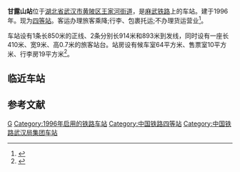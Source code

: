 {{Infobox China railway station 
|车站名称 = 甘露山站
|图片 = 
|图片介紹 = 
|其他名称= 
|车站名称拼音=Ganlushan Zhan
|英文名称=Ganlushan Railway Station
|车站代码= 25953<ref>{{cite book|title=中华人民共和国铁路车站代码（GB/T 10302-2010）|publisher=中国标准出版社|year=2010|isbn=155066140495|ignore-isbn-error=true|pages=11}}</ref>
|电报码= 
|拼音码= 
|车站类型= 货运站
|始建时间=
|开通运营=  1996年
|车站位置 = [[湖北省|湖北省]][[武汉市|武汉市]][[黄陂区|黄陂区]][[甘露山|甘露山]]
|坐标 = {{Coord|30.91527778|N|114.4263889|E|format=dms|display=inline,title|type:railwaystation_region:CN}}
|归属 = [[武汉铁路局|武汉铁路局]]麻城车务段<ref>{{cite news|title=武汉局麻城车务段实现连续安全生产6300天|url=http://www.peoplerail.com/rail/show-475-165177-1.html|publisher=人民铁道网|date=2013-12-02}}</ref>
|使用状态= 使用中
|线路 = [[麻武铁路|麻武铁路]]
|车站等级 = [[四等站_(中鐵)|四等站]]
|月台数目 = 1
|侧式站台=
|岛式站台=
|站台面 = 
|股道数目 =3
|正线= 
|到发线=
|其它线= 
|网站 = 
|站线配置图 = {{武汉铁路车站RDT|甘露山站}}
}}
'''甘露山站'''位于[[湖北省|湖北省]][[武汉市|武汉市]][[黄陂区|黄陂区]][[王家河街道_(武汉市)|王家河街道]]，是[[麻武铁路|麻武铁路]]上的车站。建于1996年。现为[[四等站_(中鐵)|四等站]]。客运办理旅客乘降;行李、包裹托运;不办理货运营业<ref>{{cite book |title=中国铁路站名词典 |author=孙本祥 编 |publisher=中国铁道出版社 |year=2003 |isbn=9787113039417 |pages=393 }}</ref>。

车站设有1条长850米的正线、2条分别长914米和893米到发线，同时设有一座长410米、宽9米、高0.7米的旅客站台。站房设有候车室64平方米、售票室10平方米、行李房19平方米<ref name="mc">{{cite book|author=武汉市黄陂区地方志编纂委员会|title=黄陂区志（1980-2004）|url=http://fzg.home.luckyxp.cn:8000/book/dfz/book/id/121.html|publisher=武汉出版社|isbn=978-7-5430-4057-1|year=2008|via=武汉地方志数字方志馆}}{{Dead link}}</ref>。

==临近车站==
{{start rail box|[[中国铁路|中国铁路]]}}
{{s-inop|[[红安站|红安站]]}}
{{s-line|[[麻武铁路|麻武铁路]]<br/>← 22km 甘露山站 {{0}}9km →}}
{{s-inop|[[黄陂站_(武汉)|黄陂站]]}}
{{end box}}

== 参考文献 ==
{{Reflist}}
{{麻武铁路}}

[[Category:黄陂区铁路车站|G]]
[[Category:1996年启用的铁路车站|Category:1996年启用的铁路车站]]
[[Category:中国铁路四等站|Category:中国铁路四等站]]
[[Category:中国铁路武汉局集团车站|Category:中国铁路武汉局集团车站]]